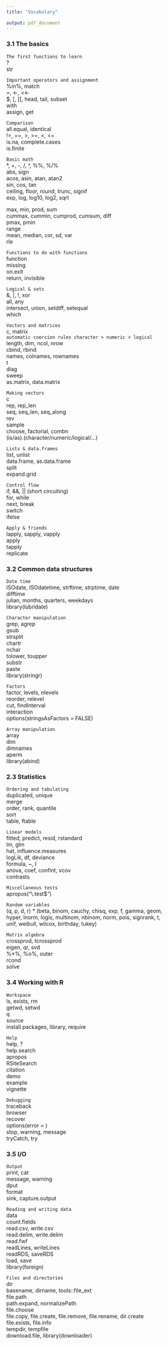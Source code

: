 ```yaml
---
title: "Vocabulary"

output: pdf_document
---
```


### 3.1 The basics

`The first functions to learn`  
?  
str

`Important operators and assignment`  
%in%, match  
=, <-, <<-  
$, [, [[, head, tail, subset  
with  
assign, get  

`Comparison`  
all.equal, identical  
!=, ==, >, >=, <, <=  
is.na, complete.cases  
is.finite  

`Basic math`  
*, +, -, /, ^, %%, %/%  
abs, sign  
acos, asin, atan, atan2  
sin, cos, tan  
ceiling, floor, round, trunc, signif  
exp, log, log10, log2, sqrt  

max, min, prod, sum  
cummax, cummin, cumprod, cumsum, diff  
pmax, pmin  
range  
mean, median, cor, sd, var  
rle  

`Functions to do with functions`  
function  
missing  
on.exit  
return, invisible  

`Logical & sets`  
&, |, !, xor  
all, any  
intersect, union, setdiff, setequal  
which  

`Vectors and matrices`  
c, matrix  
`automatic coercion rules character > numeric > logical`  
length, dim, ncol, nrow  
cbind, rbind  
names, colnames, rownames  
t  
diag  
sweep  
as.matrix, data.matrix  

`Making vectors`  
c  
rep, rep_len  
seq, seq_len, seq_along  
rev  
sample  
choose, factorial, combn  
(is/as).(character/numeric/logical/...)  

`Lists & data.frames`  
list, unlist  
data.frame, as.data.frame  
split  
expand.grid  

`Control flow`  
if, &&, || (short circuiting)  
for, while  
next, break  
switch  
ifelse  

`Apply & friends`  
lapply, sapply, vapply  
apply  
tapply  
replicate  

### 3.2 Common data structures

`Date time`  
ISOdate, ISOdatetime, strftime, strptime, date  
difftime  
julian, months, quarters, weekdays  
library(lubridate)  

`Character manipulation`  
grep, agrep  
gsub  
strsplit  
chartr  
nchar  
tolower, toupper  
substr  
paste  
library(stringr)  

`Factors`  
factor, levels, nlevels  
reorder, relevel  
cut, findInterval  
interaction  
options(stringsAsFactors = FALSE)  

`Array manipulation`  
array  
dim  
dimnames  
aperm  
library(abind)  

### 2.3 Statistics

`Ordering and tabulating`  
duplicated, unique  
merge  
order, rank, quantile  
sort  
table, ftable  

`Linear models`  
fitted, predict, resid, rstandard  
lm, glm  
hat, influence.measures  
logLik, df, deviance  
formula, ~, I  
anova, coef, confint, vcov  
contrasts  

`Miscellaneous tests`  
apropos("\\.test$")  

`Random variables`  
(q, p, d, r) * (beta, binom, cauchy, chisq, exp, f, gamma, geom,  
hyper, lnorm, logis, multinom, nbinom, norm, pois, signrank, t,  
unif, weibull, wilcox, birthday, tukey)  

`Matrix algebra`  
crossprod, tcrossprod  
eigen, qr, svd  
%*%, %o%, outer  
rcond  
solve  

### 3.4 Working with R

`Workspace`  
ls, exists, rm  
getwd, setwd  
q  
source  
install.packages, library, require  

`Help`  
help, ?  
help.search  
apropos  
RSiteSearch  
citation  
demo  
example  
vignette  

`Debugging`  
traceback  
browser  
recover  
options(error = )  
stop, warning, message  
tryCatch, try  

### 3.5 I/O

`Output`  
print, cat  
message, warning  
dput  
format  
sink, capture.output  

`Reading and writing data`  
data  
count.fields  
read.csv, write.csv  
read.delim, write.delim  
read.fwf  
readLines, writeLines  
readRDS, saveRDS  
load, save  
library(foreign)  

`Files and directories`  
dir  
basename, dirname, tools::file_ext  
file.path  
path.expand, normalizePath  
file.choose  
file.copy, file.create, file.remove, file.rename, dir.create  
file.exists, file.info  
tempdir, tempfile  
download.file, library(downloader)  
















